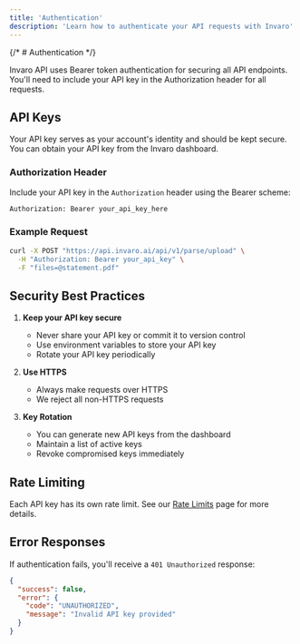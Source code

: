 ```yaml
---
title: 'Authentication'
description: 'Learn how to authenticate your API requests with Invaro'
---
```


{/* # Authentication */}

Invaro API uses Bearer token authentication for securing all API endpoints. You'll need to include your API key in the Authorization header for all requests.

## API Keys

Your API key serves as your account's identity and should be kept secure. You can obtain your API key from the Invaro dashboard.

### Authorization Header

Include your API key in the `Authorization` header using the Bearer scheme:

```bash
Authorization: Bearer your_api_key_here
```

### Example Request

```bash
curl -X POST "https://api.invaro.ai/api/v1/parse/upload" \
  -H "Authorization: Bearer your_api_key" \
  -F "files=@statement.pdf"
```

## Security Best Practices

1. **Keep your API key secure**
   - Never share your API key or commit it to version control
   - Use environment variables to store your API key
   - Rotate your API key periodically

2. **Use HTTPS**
   - Always make requests over HTTPS
   - We reject all non-HTTPS requests

3. **Key Rotation**
   - You can generate new API keys from the dashboard
   - Maintain a list of active keys
   - Revoke compromised keys immediately

## Rate Limiting

Each API key has its own rate limit. See our [Rate Limits](/api-reference/rate-limits) page for more details.

## Error Responses

If authentication fails, you'll receive a `401 Unauthorized` response:

```json
{
  "success": false,
  "error": {
    "code": "UNAUTHORIZED",
    "message": "Invalid API key provided"
  }
}
``` 